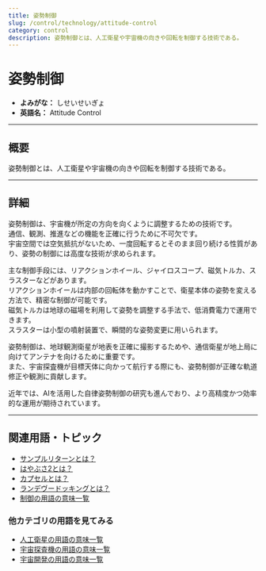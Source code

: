 ```yaml
---
title: 姿勢制御
slug: /control/technology/attitude-control
category: control
description: 姿勢制御とは、人工衛星や宇宙機の向きや回転を制御する技術である。
---
```



<Head>
  <script type="application/ld+json">
    {`{
      "@context": "https://schema.org",
      "@type": "DefinedTerm",
      "name": "姿勢制御",
      "inDefinedTermSet": "https://www.space-portal.org",
      "termCode": "control/technology/attitude-control",
      "description": "姿勢制御とは、人工衛星や宇宙機の向きや回転を制御する技術である。",
      "url": "https://www.space-portal.org/docs/control/technology/attitude-control"
    }`}
  </script>
</Head>

# 姿勢制御

- **よみがな：** しせいせいぎょ  
- **英語名：** Attitude Control  

---

## 概要

姿勢制御とは、人工衛星や宇宙機の向きや回転を制御する技術である。

---

## 詳細

姿勢制御は、宇宙機が所定の方向を向くように調整するための技術です。  
通信、観測、推進などの機能を正確に行うために不可欠です。  
宇宙空間では空気抵抗がないため、一度回転するとそのまま回り続ける性質があり、姿勢の制御には高度な技術が求められます。  

主な制御手段には、リアクションホイール、ジャイロスコープ、磁気トルカ、スラスターなどがあります。  
リアクションホイールは内部の回転体を動かすことで、衛星本体の姿勢を変える方法で、精密な制御が可能です。  
磁気トルカは地球の磁場を利用して姿勢を調整する手法で、低消費電力で運用できます。  
スラスターは小型の噴射装置で、瞬間的な姿勢変更に用いられます。  

姿勢制御は、地球観測衛星が地表を正確に撮影するためや、通信衛星が地上局に向けてアンテナを向けるために重要です。  
また、宇宙探査機が目標天体に向かって航行する際にも、姿勢制御が正確な軌道修正や観測に貢献します。  

近年では、AIを活用した自律姿勢制御の研究も進んでおり、より高精度かつ効率的な運用が期待されています。

---

## 関連用語・トピック

- [サンプルリターンとは？](/docs/explorer/technology/sample-return)
- [はやぶさ2とは？](/docs/explorer/mission/hayabusa2)
- [カプセルとは？](/docs/explorer/technology/capsule)
- [ランデヴードッキングとは？](/docs/control/technology/rendezvous-docking)
- [制御の用語の意味一覧](/docs/category/control)

### 他カテゴリの用語を見てみる
- [人工衛星の用語の意味一覧](/docs/category/satellite)
- [宇宙探査機の用語の意味一覧](/docs/category/explorer)
- [宇宙開発の用語の意味一覧](/docs/category/glossary)